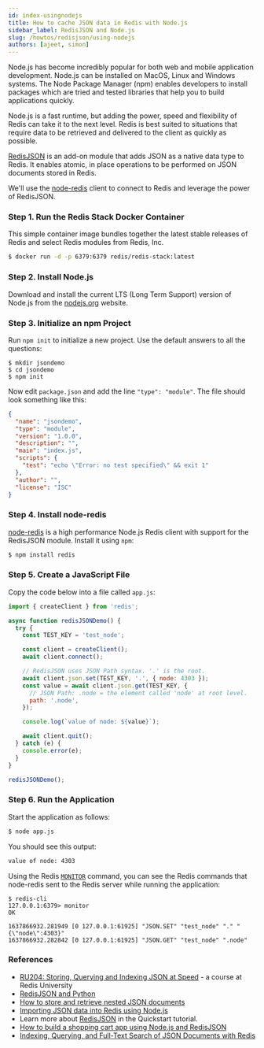 ```yaml
---
id: index-usingnodejs
title: How to cache JSON data in Redis with Node.js
sidebar_label: RedisJSON and Node.js
slug: /howtos/redisjson/using-nodejs
authors: [ajeet, simon]
---
```



<Authors frontMatter={frontMatter} />

Node.js has become incredibly popular for both web and mobile application development. Node.js can be installed on MacOS, Linux and Windows systems. The Node Package Manager (npm) enables developers to install packages which are tried and tested libraries that help you to build applications quickly.

Node.js is a fast runtime, but adding the power, speed and flexibility of Redis can take it to the next level. Redis is best suited to situations that require data to be retrieved and delivered to the client as quickly as possible.

[RedisJSON](https://redisjson.io) is an add-on module that adds JSON as a native data type to Redis. It enables atomic, in place operations to be performed on JSON documents stored in Redis.

We'll use the [node-redis](https://npmjs.com/package/redis) client to connect to Redis and leverage the power of RedisJSON.

### Step 1. Run the Redis Stack Docker Container

This simple container image bundles together the latest stable releases of Redis and select Redis modules from Redis, Inc.

```bash
$ docker run -d -p 6379:6379 redis/redis-stack:latest
```

### Step 2. Install Node.js

Download and install the current LTS (Long Term Support) version of Node.js from the [nodejs.org](https://nodejs.org/) website.

### Step 3. Initialize an npm Project

Run `npm init` to initialize a new project. Use the default answers to all the questions:

```
$ mkdir jsondemo
$ cd jsondemo
$ npm init
```

Now edit `package.json` and add the line `"type": "module"`. The file should look something like this:

```json
{
  "name": "jsondemo",
  "type": "module",
  "version": "1.0.0",
  "description": "",
  "main": "index.js",
  "scripts": {
    "test": "echo \"Error: no test specified\" && exit 1"
  },
  "author": "",
  "license": "ISC"
}
```

### Step 4. Install node-redis

[node-redis](https://npmjs.com/package/redis) is a high performance Node.js Redis client with support for the RedisJSON module. Install it using `npm`:

```bash
$ npm install redis
```

### Step 5. Create a JavaScript File

Copy the code below into a file called `app.js`:

```javascript
import { createClient } from 'redis';

async function redisJSONDemo() {
  try {
    const TEST_KEY = 'test_node';

    const client = createClient();
    await client.connect();

    // RedisJSON uses JSON Path syntax. '.' is the root.
    await client.json.set(TEST_KEY, '.', { node: 4303 });
    const value = await client.json.get(TEST_KEY, {
      // JSON Path: .node = the element called 'node' at root level.
      path: '.node',
    });

    console.log(`value of node: ${value}`);

    await client.quit();
  } catch (e) {
    console.error(e);
  }
}

redisJSONDemo();
```

### Step 6. Run the Application

Start the application as follows:

```bash
$ node app.js
```

You should see this output:

```bash
value of node: 4303
```

Using the Redis [`MONITOR`](https://redis.io/commands/monitor) command, you can see the Redis commands that node-redis sent to the Redis server while running the application:

```
$ redis-cli
127.0.0.1:6379> monitor
OK

1637866932.281949 [0 127.0.0.1:61925] "JSON.SET" "test_node" "." "{\"node\":4303}"
1637866932.282842 [0 127.0.0.1:61925] "JSON.GET" "test_node" ".node"
```

### References

- [RU204: Storing, Querying and Indexing JSON at Speed](https://university.redis.com/courses/ru204/) - a course at Redis University
- [RedisJSON and Python](/howtos/redisjson/using-python)
- [How to store and retrieve nested JSON documents](/howtos/redisjson/storing-complex-json-document)
- [Importing JSON data into Redis using Node.js](/howtos/redisjson/using-nodejs)
- Learn more about [RedisJSON](https://redisjson.io/) in the Quickstart tutorial.
- [How to build a shopping cart app using Node.js and RedisJSON](/howtos/shoppingcart)
- [Indexing, Querying, and Full-Text Search of JSON Documents with Redis](https://redis.com/blog/index-and-query-json-docs-with-redis/)
